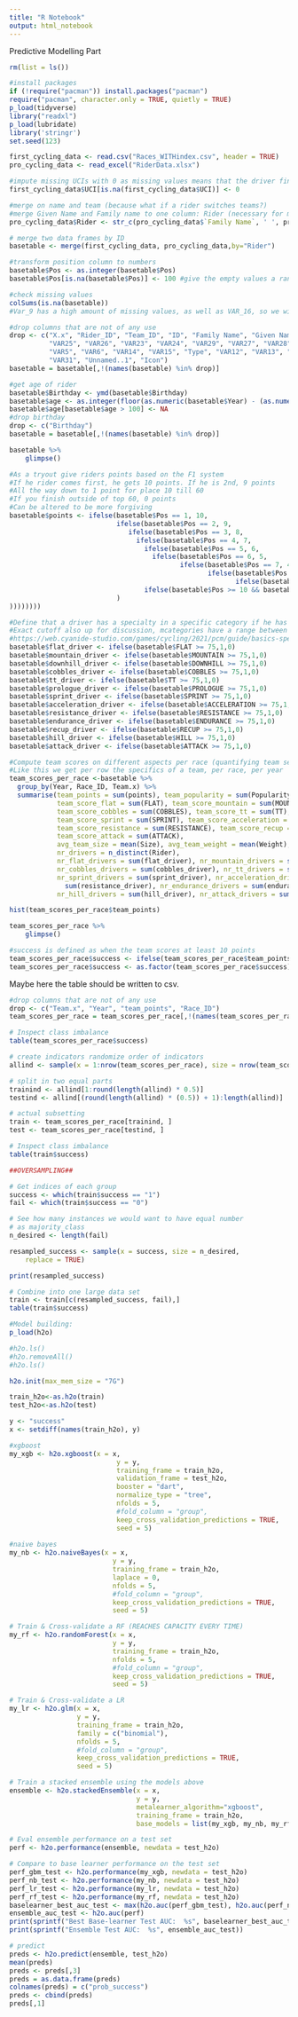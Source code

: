 ```yaml
---
title: "R Notebook"
output: html_notebook
---
```


Predictive Modelling Part

```r
rm(list = ls())
```

```r
#install packages
if (!require("pacman")) install.packages("pacman")
require("pacman", character.only = TRUE, quietly = TRUE)
p_load(tidyverse)
library("readxl")
p_load(lubridate)
library('stringr')
set.seed(123)
```

```r
first_cycling_data <- read.csv("Races_WITHindex.csv", header = TRUE)
pro_cycling_data <- read_excel("RiderData.xlsx")
```

```r
#impute missing UCIs with 0 as missing values means that the driver finished outside of the points and thus did not earn any
first_cycling_data$UCI[is.na(first_cycling_data$UCI)] <- 0
```

```r
#merge on name and team (because what if a rider switches teams?)
#merge Given Name and Family name to one column: Rider (necessary for merge)
pro_cycling_data$Rider <- str_c(pro_cycling_data$`Family Name`, ' ', pro_cycling_data$`Given Name`)

# merge two data frames by ID
basetable <- merge(first_cycling_data, pro_cycling_data,by="Rider")

```

```r
#transform position column to numbers
basetable$Pos <- as.integer(basetable$Pos)
basetable$Pos[is.na(basetable$Pos)] <- 100 #give the empty values a random number that does NOT indicate success (NA means DNF or DNS)
```

```r
#check missing values
colSums(is.na(basetable))
#Var_9 has a high amount of missing values, as well as VAR_16, so we will drop those
```


```r
#drop columns that are not of any use
drop <- c("X.x", "Rider_ID", "Team_ID", "ID", "Family Name", "Given Name", "Name", "Team.y", "Region", "ID2", "VAR10", "VAR9", "VAR16",
          "VAR25", "VAR26", "VAR23", "VAR24", "VAR29", "VAR27", "VAR28", "VAR21", "VAR22", "VAR20", "X.y", "VAR2", "VAR3",
          "VAR5", "VAR6", "VAR14", "VAR15", "Type", "VAR12", "VAR13", "VAR18", "Price", "VAR19", "VAR17", "VAR8", "VAR11", "VAR30",
          "VAR31", "Unnamed..1", "Icon")
basetable = basetable[,!(names(basetable) %in% drop)]
```

```r
#get age of rider
basetable$Birthday <- ymd(basetable$Birthday)
basetable$age <- as.integer(floor(as.numeric(basetable$Year) - (as.numeric(format(basetable$Birthday, format = "%Y")))))
basetable$age[basetable$age > 100] <- NA
#drop birthday
drop <- c("Birthday")
basetable = basetable[,!(names(basetable) %in% drop)]
```

```r
basetable %>%
    glimpse()
```

```r
#As a tryout give riders points based on the F1 system
#If he rider comes first, he gets 10 points. If he is 2nd, 9 points
#All the way down to 1 point for place 10 till 60
#If you finish outside of top 60, 0 points
#Can be altered to be more forgiving
basetable$points <- ifelse(basetable$Pos == 1, 10, 
                           ifelse(basetable$Pos == 2, 9,
                              ifelse(basetable$Pos == 3, 8,
                                ifelse(basetable$Pos == 4, 7,
                                  ifelse(basetable$Pos == 5, 6,
                                    ifelse(basetable$Pos == 6, 5,
                                           ifelse(basetable$Pos == 7, 4,
                                                  ifelse(basetable$Pos == 8, 3,
                                                         ifelse(basetable$Pos == 9, 2,
                                  ifelse(basetable$Pos >= 10 && basetable$Pos <= 60, 1, 0)
                           )
))))))))
```

```r
#Define that a driver has a specialty in a specific category if he has a score in that category above 75
#Exact cutoff also up for discussion, mcategories have a range between 50 and 85
#https://web.cyanide-studio.com/games/cycling/2021/pcm/guide/basics-specialisations/
basetable$flat_driver <- ifelse(basetable$FLAT >= 75,1,0)
basetable$mountain_driver <- ifelse(basetable$MOUNTAIN >= 75,1,0)
basetable$downhill_driver <- ifelse(basetable$DOWNHILL >= 75,1,0)
basetable$cobbles_driver <- ifelse(basetable$COBBLES >= 75,1,0)
basetable$tt_driver <- ifelse(basetable$TT >= 75,1,0)
basetable$prologue_driver <- ifelse(basetable$PROLOGUE >= 75,1,0)
basetable$sprint_driver <- ifelse(basetable$SPRINT >= 75,1,0)
basetable$acceleration_driver <- ifelse(basetable$ACCELERATION >= 75,1,0)
basetable$resistance_driver <- ifelse(basetable$RESISTANCE >= 75,1,0)
basetable$endurance_driver <- ifelse(basetable$ENDURANCE >= 75,1,0)
basetable$recup_driver <- ifelse(basetable$RECUP >= 75,1,0)
basetable$hill_driver <- ifelse(basetable$HILL >= 75,1,0)
basetable$attack_driver <- ifelse(basetable$ATTACK >= 75,1,0)
```

```r
#Compute team scores on different aspects per race (quantifying team selection)
#Like this we get per row the specifics of a team, per race, per year
team_scores_per_race <-basetable %>%
  group_by(Year, Race_ID, Team.x) %>%
  summarise(team_points = sum(points), team_popularity = sum(Popularity), team_potential = sum(Potential),
            team_score_flat = sum(FLAT), team_score_mountain = sum(MOUNTAIN), team_score_downhill = sum(DOWNHILL),
            team_score_cobbles = sum(COBBLES), team_score_tt = sum(TT), team_score_prologue = sum(PROLOGUE),
            team_score_sprint = sum(SPRINT), team_score_acceleration = sum(ACCELERATION), team_score_endurance = sum(ENDURANCE),
            team_score_resistance = sum(RESISTANCE), team_score_recup = sum(RECUP), team_score_hill = sum(HILL),
            team_score_attack = sum(ATTACK), 
            avg_team_size = mean(Size), avg_team_weight = mean(Weight),
            nr_drivers = n_distinct(Rider),
            nr_flat_drivers = sum(flat_driver), nr_mountain_drivers = sum(mountain_driver), nr_downhill_drivers = sum(downhill_driver),
            nr_cobbles_drivers = sum(cobbles_driver), nr_tt_drivers = sum(tt_driver), nr_prologue_drivers = sum(prologue_driver),
            nr_sprint_drivers = sum(sprint_driver), nr_acceleration_drivers = sum(acceleration_driver), nr_resistance_drivers =
              sum(resistance_driver), nr_endurance_drivers = sum(endurance_driver), nr_recup_drivers = sum(recup_driver), 
            nr_hill_drivers = sum(hill_driver), nr_attack_drivers = sum(attack_driver), avg_age_drivers = mean(age))

```

```r
hist(team_scores_per_race$team_points)
```
```r
team_scores_per_race %>%
    glimpse()
```


```r
#success is defined as when the team scores at least 10 points
team_scores_per_race$success <- ifelse(team_scores_per_race$team_points >= 10, 1, 0)
team_scores_per_race$success <- as.factor(team_scores_per_race$success)
```

Maybe here the table should be written to csv.

```r
#drop columns that are not of any use
drop <- c("Team.x", "Year", "team_points", "Race_ID")
team_scores_per_race = team_scores_per_race[,!(names(team_scores_per_race) %in% drop)]
```

```r
# Inspect class imbalance
table(team_scores_per_race$success)
```


```r
# create indicators randomize order of indicators
allind <- sample(x = 1:nrow(team_scores_per_race), size = nrow(team_scores_per_race))

# split in two equal parts
trainind <- allind[1:round(length(allind) * 0.5)]
testind <- allind[(round(length(allind) * (0.5)) + 1):length(allind)]

# actual subsetting
train <- team_scores_per_race[trainind, ]
test <- team_scores_per_race[testind, ]
```

```r
# Inspect class imbalance
table(train$success)
```


```r
##OVERSAMPLING##

# Get indices of each group
success <- which(train$success == "1")
fail <- which(train$success == "0")

# See how many instances we would want to have equal number
# as majority_class
n_desired <- length(fail)

resampled_success <- sample(x = success, size = n_desired,
    replace = TRUE)

print(resampled_success)
```

```r
# Combine into one large data set
train <- train[c(resampled_success, fail),]
table(train$success)
```


```r
#Model building:
p_load(h2o)
```

```r
#h2o.ls()
#h2o.removeAll()
#h2o.ls()
```

```r
h2o.init(max_mem_size = "7G")
```

```r
train_h2o<-as.h2o(train)
test_h2o<-as.h2o(test)
```

```r
y <- "success"
x <- setdiff(names(train_h2o), y)
```

```r
#xgboost
my_xgb <- h2o.xgboost(x = x,
                           y = y,
                           training_frame = train_h2o,
                           validation_frame = test_h2o,
                           booster = "dart",
                           normalize_type = "tree",
                           nfolds = 5,
                           #fold_column = "group",
                           keep_cross_validation_predictions = TRUE,
                           seed = 5)
 
#naive bayes
my_nb <- h2o.naiveBayes(x = x,
                          y = y,
                          training_frame = train_h2o,
                          laplace = 0,
                          nfolds = 5,
                          #fold_column = "group",
                          keep_cross_validation_predictions = TRUE,
                          seed = 5)

# Train & Cross-validate a RF (REACHES CAPACITY EVERY TIME)
my_rf <- h2o.randomForest(x = x,
                          y = y,
                          training_frame = train_h2o,
                          nfolds = 5,
                          #fold_column = "group",
                          keep_cross_validation_predictions = TRUE,
                          seed = 5)

# Train & Cross-validate a LR
my_lr <- h2o.glm(x = x,
                 y = y,
                 training_frame = train_h2o,
                 family = c("binomial"),
                 nfolds = 5,
                 #fold_column = "group",
                 keep_cross_validation_predictions = TRUE,
                 seed = 5)
```

```r
# Train a stacked ensemble using the models above
ensemble <- h2o.stackedEnsemble(x = x,
                                y = y,
                                metalearner_algorithm="xgboost",
                                training_frame = train_h2o,
                                base_models = list(my_xgb, my_nb, my_rf, my_lr))
```

```r
# Eval ensemble performance on a test set
perf <- h2o.performance(ensemble, newdata = test_h2o)
```

```r
# Compare to base learner performance on the test set
perf_gbm_test <- h2o.performance(my_xgb, newdata = test_h2o)
perf_nb_test <- h2o.performance(my_nb, newdata = test_h2o)
perf_lr_test <- h2o.performance(my_lr, newdata = test_h2o)
perf_rf_test <- h2o.performance(my_rf, newdata = test_h2o)
baselearner_best_auc_test <- max(h2o.auc(perf_gbm_test), h2o.auc(perf_nb_test), h2o.auc(perf_lr_test), h2o.auc(perf_rf_test))
ensemble_auc_test <- h2o.auc(perf)
print(sprintf("Best Base-learner Test AUC:  %s", baselearner_best_auc_test))
print(sprintf("Ensemble Test AUC:  %s", ensemble_auc_test))

```

```r
# predict
preds <- h2o.predict(ensemble, test_h2o)
mean(preds)
preds <- preds[,3]
preds = as.data.frame(preds)
colnames(preds) = c("prob_success")
preds <- cbind(preds)
preds[,1]
```

```r

```

